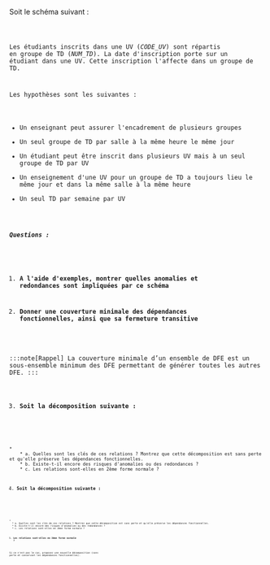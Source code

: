 
Soit le schéma suivant :

<Code code="ENSEIGNEMENT (NUM_TD, SALLE, JOUR, HEURE, NUM_ENSEIGNANT, NOM_ENSEIGNANT, PRENOM_ENSEIGNANT, CODE_UV, NOM_UV, NUM_ETUDIANT, NOM_ETUDIANT, PRENOM_ETUDIANT, ADRESSE_ETUDIANT, DATE_INSCRIPTION)" wrap="true" />


Les étudiants inscrits dans une UV (_CODE_UV_) sont répartis en groupe de TD (_NUM_TD_). La date d'inscription porte sur un étudiant dans une UV. Cette inscription l'affecte dans un groupe de TD.

Les hypothèses sont les suivantes :

* Un enseignant peut assurer l'encadrement de plusieurs groupes
* Un seul groupe de TD par salle à la même heure le même jour
* Un étudiant peut être inscrit dans plusieurs UV mais à un seul groupe de TD par UV
* Un enseignement d'une UV pour un groupe de TD a toujours lieu le même jour et dans la même salle à la même heure
* Un seul TD par semaine par UV

##### Questions :

1. **A l'aide d'exemples, montrer quelles anomalies et redondances sont impliquées par ce schéma**

2. **Donner une couverture minimale des dépendances fonctionnelles, ainsi que sa fermeture transitive**

:::note[Rappel]
La couverture minimale d’un ensemble de DFE est un sous-ensemble minimum des DFE permettant de générer toutes les autres DFE.
:::

3. **Soit la décomposition suivante :**

<Code code="ENSEIGNEMENT (NUM_TD, CODE_UV, HEURE, SALLE, JOUR, NUM_ENSEIGNANT, NOM_ENSEIGNANT, PRENOM_ENSEIGNANT)" wrap="true" />

<Code code="INSCRIPTION (NUM_ETUDIANT, NOM_ETUDIANT, PRENOM_ETUDIANT, ADRESSE_ETUDIANT, CODE_UV, NOM_UV, DATE_INSCRIPTION, NUM_TD)" wrap="true" />
* 
    * a. Quelles sont les clés de ces relations ? Montrez que cette décomposition est sans perte et qu'elle préserve les dépendances fonctionnelles. 
    * b. Existe-t-il encore des risques d'anomalies ou des redondances ? 
    * c. Les relations sont-elles en 2ème forme normale ?
    
4. **Soit la décomposition suivante :**

<Code code="ENSEIGNEMENT (NUM_TD, CODE_UV, HEURE, SALLE, JOUR, NUM_ENSEIGNANT, NOM_ENSEIGNANT, PRENOM_ENSEIGNANT)" wrap="true" />
<Code code="ETUDIANT (NUM_ETUDIANT, NOM_ETUDIANT, PRENOM_ETUDIANT, ADRESSE_ETUDIANT)" wrap="true" />
<Code code="INSCRIPTION (NUM_ETUDIANT, CODE_UV, DATE_INSCRIPTION, NUM_TD)" wrap="true" />
<Code code="UV (CODE_UV, NOM_UV)" wrap="true" />
* 
  * a. Quelles sont les clés de ces relations ? Montrez que cette décomposition est sans perte et qu'elle préserve les dépendances fonctionnelles. 
  * b. Existe-t-il encore des risques d'anomalies ou des redondances ? 
  * c. Les relations sont-elles en 2ème forme normale ?

5. **Les relations sont-elles en 3ème forme normale ?**

Si ce n'est pas le cas, proposez une nouvelle décomposition (sans perte et conservant les dépendances fonctionnelles).
